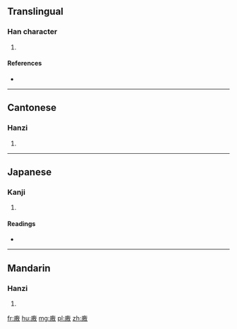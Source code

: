 ==Translingual==

===Han character===
{{Han char|rn=53|rad=广|as=11|sn=14|four=0024<sub>8</sub>|canj=戈土尸大 (IGSK), 戈手尸大 (IQSK)}}

# {{defn|Han|sort=广11}}

====References====
* {{Han ref|kx=0349.330|dkj=09460|dj=0661.030|hdz=20894.140|uh=5ED2|ud=24274|bh=E1BC|bd=57788}}

----

==Cantonese==

===Hanzi===
{{yue-hanzi|jyut=|y=ngou4}}

# {{defn|lang=yue|sort=广11}}

----

==Japanese==

===Kanji===
{{ja-kanji|grade=|rs=广11}}

# {{defn|lang=ja|sort=广11}}

====Readings====
* {{ja-readings|on=[[ごう]] (gō)|kun=}}

----

==Mandarin==

===Hanzi===
{{cmn-hanzi|pin=[[áo]] ([[ao2]]), [[yìn]] ([[yin4]])|wg=ao<sup>2</sup>, yin<sup>4</sup>}}

# {{defn|lang=cmn|sort=广11}}

[[fr:廒]]
[[hu:廒]]
[[mg:廒]]
[[pl:廒]]
[[zh:廒]]